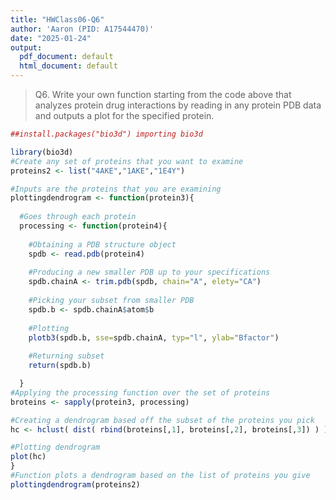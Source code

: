 ```yaml
---
title: "HWClass06-Q6"
author: 'Aaron (PID: A17544470)'
date: "2025-01-24"
output:
  pdf_document: default
  html_document: default
---
```

> Q6. Write your own function starting from the code above that analyzes protein drug interactions by reading in any protein PDB data and outputs a plot for the specified protein.

```r
##install.packages("bio3d") importing bio3d

library(bio3d)
#Create any set of proteins that you want to examine
proteins2 <- list("4AKE","1AKE","1E4Y") 

#Inputs are the proteins that you are examining
plottingdendrogram <- function(protein3){
  
  #Goes through each protein
  processing <- function(protein4){
  
    #Obtaining a PDB structure object
    spdb <- read.pdb(protein4)
    
    #Producing a new smaller PDB up to your specifications
    spdb.chainA <- trim.pdb(spdb, chain="A", elety="CA")
    
    #Picking your subset from smaller PDB
    spdb.b <- spdb.chainA$atom$b
    
    #Plotting
    plotb3(spdb.b, sse=spdb.chainA, typ="l", ylab="Bfactor") 
    
    #Returning subset
    return(spdb.b) 

  }
#Applying the processing function over the set of proteins
broteins <- sapply(protein3, processing) 

#Creating a dendrogram based off the subset of the proteins you pick
hc <- hclust( dist( rbind(broteins[,1], broteins[,2], broteins[,3]) ) )

#Plotting dendrogram
plot(hc)
}
#Function plots a dendrogram based on the list of proteins you give
plottingdendrogram(proteins2)


```